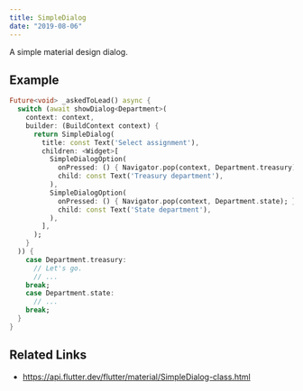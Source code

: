 ```yaml
---
title: SimpleDialog
date: "2019-08-06"
---
```


A simple material design dialog.

## Example

```dart liveslice=SimpleDialog
Future<void> _askedToLead() async {
  switch (await showDialog<Department>(
    context: context,
    builder: (BuildContext context) {
      return SimpleDialog(
        title: const Text('Select assignment'),
        children: <Widget>[
          SimpleDialogOption(
            onPressed: () { Navigator.pop(context, Department.treasury); },
            child: const Text('Treasury department'),
          ),
          SimpleDialogOption(
            onPressed: () { Navigator.pop(context, Department.state); },
            child: const Text('State department'),
          ),
        ],
      );
    }
  )) {
    case Department.treasury:
      // Let's go.
      // ...
    break;
    case Department.state:
      // ...
    break;
  }
}
```

## Related Links
- https://api.flutter.dev/flutter/material/SimpleDialog-class.html
